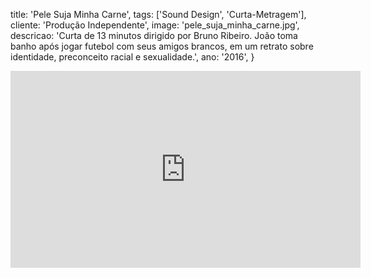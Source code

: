   title: 'Pele Suja Minha Carne',
  tags: ['Sound Design', 'Curta-Metragem'],
  cliente: 'Produção Independente',
  image: 'pele_suja_minha_carne.jpg',
  descricao: 'Curta de 13 minutos dirigido por Bruno Ribeiro. João toma banho após jogar futebol com seus amigos brancos, em um retrato sobre identidade, preconceito racial e sexualidade.',
  ano: '2016',
}

<iframe width="560" height="315" src="https://www.youtube.com/watch?v=E8fblkh6nBw" title="YouTube video player" frameborder="0" allow="accelerometer; autoplay; clipboard-write; encrypted-media; gyroscope; picture-in-picture; web-share" referrerpolicy="strict-origin-when-cross-origin" allowfullscreen></iframe>
